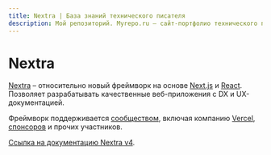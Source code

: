 ```yaml
---
title: Nextra | База знаний технического писателя
description: Мой репозиторий. Myrepo.ru – сайт-портфолио технического писателя
---
```


# Nextra

[Nextra](https://nextra.site) – относительно новый фреймворк на основе [Next.js](./nextjs.mdx) и [React](./reactjs.mdx). Позволяет разрабатывать качественные веб-приложения с DX и UX-документацией.

Фреймворк поддерживается [сообществом](https://nextra.site/about), включая компанию [Vercel](https://vercel.com), [спонсоров](https://nextra.site/sponsors) и прочих участников.  

[Ссылка на документацию Nextra v4](https://nextjs.org/docs).